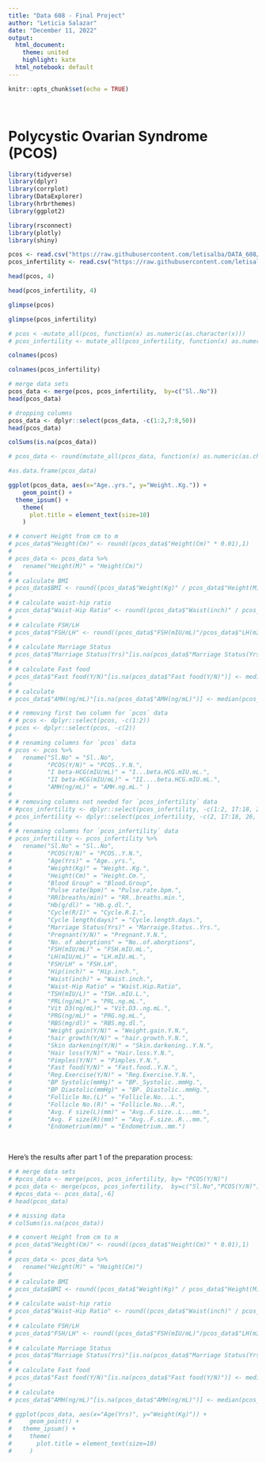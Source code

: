 ```yaml
---
title: "Data 608 - Final Project"
author: "Leticia Salazar"
date: "December 11, 2022"
output:
  html_document:
    theme: united
    highlight: kate
  html_notebook: default
---
```


```r
knitr::opts_chunk$set(echo = TRUE)
```

$~$    

# Polycystic Ovarian Syndrome (PCOS)

```r
library(tidyverse)
library(dplyr)
library(corrplot)
library(DataExplorer)
library(hrbrthemes)
library(ggplot2)

library(rsconnect)
library(plotly)
library(shiny)
```

```r
pcos <- read.csv("https://raw.githubusercontent.com/letisalba/DATA_608/master/Final%20Project/csv/PCOS_infertility.csv")
pcos_infertility <- read.csv("https://raw.githubusercontent.com/letisalba/DATA_608/master/Final%20Project/csv/PCOSData_without_infertility.csv")
```

```r
head(pcos, 4)
```

```r
head(pcos_infertility, 4)
```

```r
glimpse(pcos)
```

```r
glimpse(pcos_infertility)
```

```r
# pcos < -mutate_all(pcos, function(x) as.numeric(as.character(x)))
# pcos_infertility <- mutate_all(pcos_infertility, function(x) as.numeric(as.character(x)))
```

```r
colnames(pcos)
```

```r
colnames(pcos_infertility)
```

```r
# merge data sets
pcos_data <- merge(pcos, pcos_infertility,  by=c("Sl..No"))
head(pcos_data)
```


```r
# dropping columns
pcos_data <- dplyr::select(pcos_data, -c(1:2,7:8,50))
head(pcos_data)
```


```r
colSums(is.na(pcos_data))
```


```r
# pcos_data <- round(mutate_all(pcos_data, function(x) as.numeric(as.character(x))),2)

#as.data.frame(pcos_data)
```

```r
ggplot(pcos_data, aes(x="Age..yrs.", y="Weight..Kg.")) +
    geom_point() +
  theme_ipsum() +
    theme(
      plot.title = element_text(size=10)
    )
```


```r
# # convert Height from cm to m
# pcos_data$"Height(Cm)" <- round((pcos_data$"Height(Cm)" * 0.01),1)
# 
# pcos_data <- pcos_data %>% 
#   rename("Height(M)" = "Height(Cm)")
# 
# # calculate BMI
# pcos_data$BMI <- round((pcos_data$"Weight(Kg)" / pcos_data$"Height(M)"^2), 1)
# 
# # calculate waist-hip ratio
# pcos_data$"Waist-Hip Ratio" <- round((pcos_data$"Waist(inch)" / pcos_data$"Hip(inch)"),2)
# 
# # calculate FSH/LH
# pcos_data$"FSH/LH" <- round((pcos_data$"FSH(mIU/mL)"/pcos_data$"LH(mIU/mL)"),2)
# 
# # calculate Marriage Status
# pcos_data$"Marriage Status(Yrs)"[is.na(pcos_data$"Marriage Status(Yrs)")] <- median(pcos_data$"Marriage Status(Yrs)", na.rm = T)
# 
# # calculate Fast food
# pcos_data$"Fast food(Y/N)"[is.na(pcos_data$"Fast food(Y/N)")] <- median(pcos_data$"Fast food(Y/N)", na.rm = T)
# 
# # calculate 
# pcos_data$"AMH(ng/mL)"[is.na(pcos_data$"AMH(ng/mL)")] <- median(pcos_data$"AMH(ng/mL)", na.rm = T)
```






```r
# # removing first two column for `pcos` data
# # pcos <- dplyr::select(pcos, -c(1:2)) 
# pcos <- dplyr::select(pcos, -c(2))
# 
# # renaming columns for `pcos` data
# pcos <- pcos %>% 
#   rename("Sl.No" = "Sl..No",
#          "PCOS(Y/N)" = "PCOS..Y.N.",
#          "I beta-HCG(mIU/mL)" = "I...beta.HCG.mIU.mL.",
#          "II beta-HCG(mIU/mL)" = "II....beta.HCG.mIU.mL.",
#          "AMH(ng/mL)" = "AMH.ng.mL." )
# 
# # removing columns not needed for `pcos_infertility` data
# #pcos_infertility <- dplyr::select(pcos_infertility, -c(1:2, 17:18, 26, 45))
# pcos_infertility <- dplyr::select(pcos_infertility, -c(2, 17:18, 26, 45))
# 
# # renaming columns for `pcos_infertility` data
# pcos_infertility <- pcos_infertility %>% 
#   rename("Sl.No" = "Sl..No",
#          "PCOS(Y/N)" = "PCOS..Y.N.",
#          "Age(Yrs)" = "Age..yrs.",
#          "Weight(Kg)" = "Weight..Kg.",
#          "Height(Cm)" = "Height.Cm.",
#          "Blood Group" = "Blood.Group", 
#          "Pulse rate(bpm)" = "Pulse.rate.bpm.",
#          "RR(breaths/min)" = "RR..breaths.min.",
#          "Hb(g/dl)" = "Hb.g.dl.",
#          "Cycle(R/I)" = "Cycle.R.I.",
#          "Cycle length(days)" = "Cycle.length.days.",
#          "Marriage Status(Yrs)" = "Marraige.Status..Yrs.",
#          "Pregnant(Y/N)" = "Pregnant.Y.N.",
#          "No. of aborptions" = "No..of.aborptions",
#          "FSH(mIU/mL)" = "FSH.mIU.mL.",
#          "LH(mIU/mL)" = "LH.mIU.mL.",
#          "FSH/LH" = "FSH.LH",
#          "Hip(inch)" = "Hip.inch.",
#          "Waist(inch)" = "Waist.inch.",
#          "Waist-Hip Ratio" = "Waist.Hip.Ratio",
#          "TSH(mIU/L)" = "TSH..mIU.L.",
#          "PRL(ng/mL)" = "PRL.ng.mL.",
#          "Vit D3(ng/mL)" = "Vit.D3..ng.mL.",
#          "PRG(ng/mL)" = "PRG.ng.mL.",
#          "RBS(mg/dl)" = "RBS.mg.dl.",
#          "Weight gain(Y/N)" = "Weight.gain.Y.N.",
#          "hair growth(Y/N)" = "hair.growth.Y.N.",
#          "Skin darkening(Y/N)" = "Skin.darkening..Y.N.",
#          "Hair loss(Y/N)" = "Hair.loss.Y.N.",
#          "Pimples(Y/N)" = "Pimples.Y.N.",
#          "Fast food(Y/N)" = "Fast.food..Y.N.",
#          "Reg.Exercise(Y/N)" = "Reg.Exercise.Y.N.",
#          "BP Systolic(mmHg)" = "BP._Systolic..mmHg.",
#          "BP Diastolic(mmHg)" = "BP._Diastolic..mmHg.",
#          "Follicle No.(L)" = "Follicle.No...L.",
#          "Follicle No.(R)" = "Follicle.No...R.",
#          "Avg. F size(L)(mm)" = "Avg..F.size..L...mm.",
#          "Avg. F size(R)(mm)" = "Avg..F.size..R...mm.",
#          "Endometrium(mm)" = "Endometrium..mm.")
```
$~$

Here's the results after part 1 of the preparation process:
```r
# # merge data sets
# #pcos_data <- merge(pcos, pcos_infertility, by= "PCOS(Y/N)")
# pcos_data <- merge(pcos, pcos_infertility,  by=c("Sl.No","PCOS(Y/N)"))
# #pcos_data <- pcos_data[,-6]
# head(pcos_data)
```

```r
# # missing data
# colSums(is.na(pcos_data))
```

```r
# # convert Height from cm to m
# pcos_data$"Height(Cm)" <- round((pcos_data$"Height(Cm)" * 0.01),1)
# 
# pcos_data <- pcos_data %>% 
#   rename("Height(M)" = "Height(Cm)")
# 
# # calculate BMI
# pcos_data$BMI <- round((pcos_data$"Weight(Kg)" / pcos_data$"Height(M)"^2), 1)
# 
# # calculate waist-hip ratio
# pcos_data$"Waist-Hip Ratio" <- round((pcos_data$"Waist(inch)" / pcos_data$"Hip(inch)"),2)
# 
# # calculate FSH/LH
# pcos_data$"FSH/LH" <- round((pcos_data$"FSH(mIU/mL)"/pcos_data$"LH(mIU/mL)"),2)
# 
# # calculate Marriage Status
# pcos_data$"Marriage Status(Yrs)"[is.na(pcos_data$"Marriage Status(Yrs)")] <- median(pcos_data$"Marriage Status(Yrs)", na.rm = T)
# 
# # calculate Fast food
# pcos_data$"Fast food(Y/N)"[is.na(pcos_data$"Fast food(Y/N)")] <- median(pcos_data$"Fast food(Y/N)", na.rm = T)
# 
# # calculate 
# pcos_data$"AMH(ng/mL)"[is.na(pcos_data$"AMH(ng/mL)")] <- median(pcos_data$"AMH(ng/mL)", na.rm = T)
```

```r
# ggplot(pcos_data, aes(x="Age(Yrs)", y="Weight(Kg)")) +
#     geom_point() +
#   theme_ipsum() +
#     theme(
#       plot.title = element_text(size=10)
#     )
```


